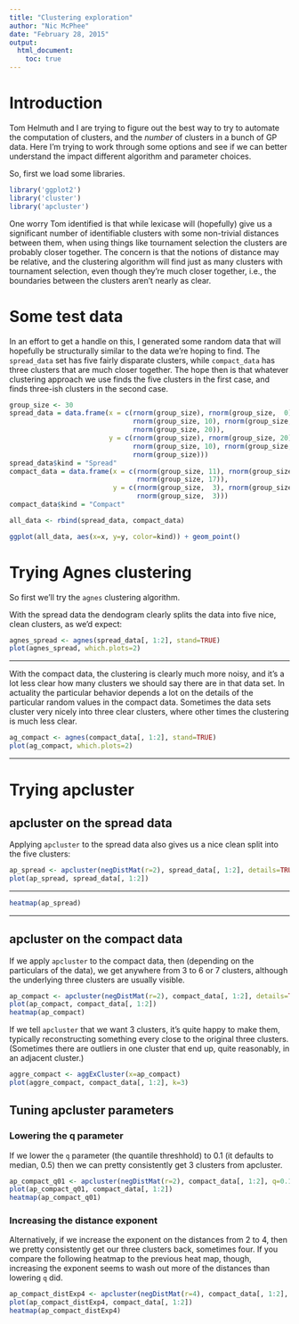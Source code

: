 ```yaml
---
title: "Clustering exploration"
author: "Nic McPhee"
date: "February 28, 2015"
output: 
  html_document:
    toc: true
---
```


# Introduction

Tom Helmuth and I are trying to figure out the best way to try to automate the computation of clusters, and the _number_ of clusters in a bunch of GP data. Here I'm trying to work through some options and see if we can better understand the impact different algorithm and parameter choices.

So, first we load some libraries.

```r
library('ggplot2')
library('cluster')
library('apcluster')
```

One worry Tom identified is that while lexicase will (hopefully) give us a significant number of identifiable clusters with some non-trivial distances between them, when using things like tournament selection the clusters are probably closer together. The concern is that the notions of distance may be relative, and the clustering algorithm will find just as many clusters with tournament selection, even though they're much closer together, i.e., the boundaries between the clusters aren't nearly as clear.

# Some test data

In an effort to get a handle on this, I generated some random data that will hopefully be structurally similar to the data we're hoping to find. The `spread_data` set has five fairly disparate clusters, while `compact_data` has three clusters that are much closer together. The hope then is that whatever clustering approach we use finds the five clusters in the first case, and finds three-ish clusters in the second case.

```r
group_size <- 30
spread_data = data.frame(x = c(rnorm(group_size), rnorm(group_size,  0), 
                               rnorm(group_size, 10), rnorm(group_size, 20), 
                               rnorm(group_size, 20)), 
                         y = c(rnorm(group_size), rnorm(group_size, 20), 
                               rnorm(group_size, 10), rnorm(group_size, 20), 
                               rnorm(group_size)))
spread_data$kind = "Spread"
compact_data = data.frame(x = c(rnorm(group_size, 11), rnorm(group_size, 14), 
                                rnorm(group_size, 17)), 
                          y = c(rnorm(group_size,  3), rnorm(group_size,  6), 
                                rnorm(group_size,  3)))
compact_data$kind = "Compact"

all_data <- rbind(spread_data, compact_data)

ggplot(all_data, aes(x=x, y=y, color=kind)) + geom_point()
```

# Trying Agnes clustering

So first we'll try the `agnes` clustering algorithm.

With the spread data the dendogram clearly splits the data into five nice, clean clusters, as we'd expect:

```r
agnes_spread <- agnes(spread_data[, 1:2], stand=TRUE)
plot(agnes_spread, which.plots=2)
```

---

With the compact data, the clustering is clearly much more noisy, and it's a lot less clear how many clusters we should say there are in that data set. In actuality the particular behavior depends a lot on the details of the particular random values in the compact data. Sometimes the data sets cluster very nicely into three clear clusters, where other times the clustering is much less clear.

```r
ag_compact <- agnes(compact_data[, 1:2], stand=TRUE)
plot(ag_compact, which.plots=2)
```

---

# Trying apcluster

## apcluster on the spread data

Applying `apcluster` to the spread data also gives us a nice clean split into the five clusters:

```r
ap_spread <- apcluster(negDistMat(r=2), spread_data[, 1:2], details=TRUE)
plot(ap_spread, spread_data[, 1:2])
```

---

```r
heatmap(ap_spread)
```

---

## apcluster on the compact data

If we apply `apcluster` to the compact data, then (depending on the particulars of the data), we get anywhere from 3 to 6 or 7 clusters, although the underlying three clusters are usually visible.

```r
ap_compact <- apcluster(negDistMat(r=2), compact_data[, 1:2], details=TRUE)
plot(ap_compact, compact_data[, 1:2])
heatmap(ap_compact)
```

If we tell `apcluster` that we want 3 clusters, it's quite happy to make them, typically reconstructing something every close to the original three clusters. (Sometimes there are outliers in one cluster that end up, quite reasonably, in an adjacent cluster.)

```r
aggre_compact <- aggExCluster(x=ap_compact)
plot(aggre_compact, compact_data[, 1:2], k=3)
```

## Tuning apcluster parameters

### Lowering the q parameter

If we lower the `q` parameter (the quantile threshhold) to 0.1 (it defaults to median, 0.5) then we can pretty consistently get 3 clusters from apcluster.

```r
ap_compact_q01 <- apcluster(negDistMat(r=2), compact_data[, 1:2], q=0.1, details=TRUE)
plot(ap_compact_q01, compact_data[, 1:2])
heatmap(ap_compact_q01)
```

### Increasing the distance exponent

Alternatively, if we increase the exponent on the distances from 2 to 4, then we pretty consistently get our three clusters back, sometimes four. If you compare the following heatmap to the previous heat map, though, increasing the exponent seems to wash out more of the distances than lowering `q` did.

```r
ap_compact_distExp4 <- apcluster(negDistMat(r=4), compact_data[, 1:2], details=TRUE)
plot(ap_compact_distExp4, compact_data[, 1:2])
heatmap(ap_compact_distExp4)
```
